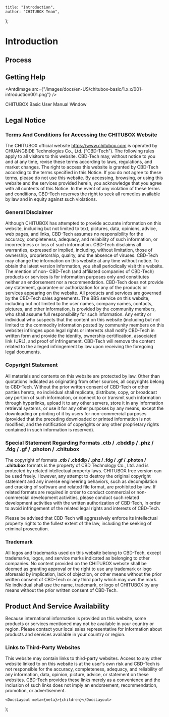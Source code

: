 
	title: "Introduction",
	author: "CHITUBOX Team",
};

# Introduction

## Process

<ImageContainer>
	<AntdImage
		src={
			"/images/docs/en-US/chitubox-basic/1.x.x/001-introduction000-darkTheme.png"
		}
	/>
</ImageContainer>

## Getting Help

<AntdImage
	src={"/images/docs/en-US/chitubox-basic/1.x.x/001-introduction001.png"}
/>

CHITUBOX Basic User Manual Window

## Legal Notice

### Terms And Conditions for Accessing the CHITUBOX Website

The CHITUBOX official website <SpanA href="https://www.chitubox.com">https://www.chitubox.com</SpanA> is operated by <SpanA href="https://www.cbd-3d.com">CHUANGBIDE Technologies Co., Ltd.</SpanA> ("CBD-Tech"). The following rules apply to all visitors to this website. CBD-Tech may, without notice to you and at any time, revise these terms according to laws, regulations, and market changes. The right to access this website is granted by CBD-Tech according to the terms specified in this Notice. If you do not agree to these terms, please do not use this website. By accessing, browsing, or using this website and the services provided herein, you acknowledge that you agree with all contents of this Notice. In the event of any violation of these terms and conditions, CBD-Tech reserves the right to seek all remedies available by law and in equity against such violations.

### General Disclaimer

Although CHITUBOX has attempted to provide accurate information on this website, including but not limited to text, pictures, data, opinions, advice, web pages, and links, CBD-Tech assumes no responsibility for the accuracy, completeness, adequacy, and reliability of such information, or incorrectness or loss of such information. CBD-Tech disclaims all warranties, expressed or implied, including, without limitation, those of ownership, proprietorship, quality, and the absence of viruses. CBD-Tech may change the information on this website at any time without notice. To obtain the latest version information, you shall periodically visit this website. The mention of non- CBD-Tech (and affiliated companies of CBD-Tech) products or services is for information purposes only and constitutes neither an endorsement nor a recommendation. CBD-Tech does not provide any statement, guarantee or authorization for any of the products or services appearing on the website. All products and services are governed by the CBD-Tech sales agreements. The BBS service on this website, including but not limited to the user names, company names, contacts, pictures, and other information, is provided by the community members, who shall assume full responsibility for such information. Any entity or individual who suspects that the content on this website (including but not limited to the commodity information posted by community members on this website) infringes upon legal rights or interests shall notify CBD-Tech in written form and provide the identity, ownership certification, associated link (URL), and proof of infringement. CBD-Tech will remove the content related to the alleged infringement by law upon receiving the foregoing legal documents.

### Copyright Statement

All materials and contents on this website are protected by law. Other than quotations indicated as originating from other sources, all copyrights belong to CBD-Tech. Without the prior written consent of CBD-Tech or other parties hereto, no individual shall replicate, distribute, copy, or broadcast any portion of such information, or connect to or transmit such information through hyperlinks, upload it to any other servers, store it in any information retrieval systems, or use it for any other purposes by any means, except the downloading or printing of it by users for non-commercial purposes (provided that the preceding downloaded or printed information is not modified, and the notification of copyrights or any other proprietary rights contained in such information is reserved).

### Special Statement Regarding Formats .ctb / .cbddlp / .phz / .fdg / .gf / .photon / .chitubox

The copyright of formats **.ctb / .cbddlp / .phz / .fdg / .gf / .photon / .chitubox** formats is the property of CBD Technology Co., Ltd. and is protected by related intellectual property laws. CHITUBOX free version can be used freely. However, any attempt to destroy the original copyright statement and any inverse engineering behaviors, such as decompilation and cracking of software and related file format, are prohibited by law. If related formats are required in order to conduct commercial or non-commercial development activities, please conduct such related development activities with the written authorization of CBD-Tech, in order to avoid infringement of the related legal rights and interests of CBD-Tech.

<Admonition type="warning">
	Please be advised that CBD-Tech will aggressively enforce its intellectual
	property rights to the fullest extent of the law, including the seeking of
	criminal prosecution.
</Admonition>

### Trademark

All logos and trademarks used on this website belong to CBD-Tech, except trademarks, logos, and service marks indicated as belonging to other companies. No content provided on the CHITUBOX website shall be deemed as granting approval or the right to use any trademark or logo aforesaid by implication, lack of objection, or other means without the prior written consent of CBD-Tech or any third party which may own the mark. No individual shall use the name, trademark, or logo of CHITUBOX by any means without the prior written consent of CBD-Tech.

<ImageContainer justifyContent="center">
	<AntdImage
		src={
			"/images/docs/en-US/chitubox-basic/1.x.x/001-introduction-logo.png"
		}
	/>
</ImageContainer>

## Product And Service Availability

Because international information is provided on this website, some products or services mentioned may not be available in your country or region. Please contact your local sales representative for information about products and services available in your country or region.

### Links to Third-Party Websites

This website may contain links to third-party websites. Access to any other website linked to on this website is at the user's own risk and CBD-Tech is not responsible for the accuracy, completeness, adequacy, and reliability of any information, data, opinion, picture, advice, or statement on these websites. CBD-Tech provides these links merely as a convenience and the inclusion of such links does not imply an endorsement, recommendation, promotion, or advertisement.

	<DocsLayout meta={meta}>{children}</DocsLayout>
);
